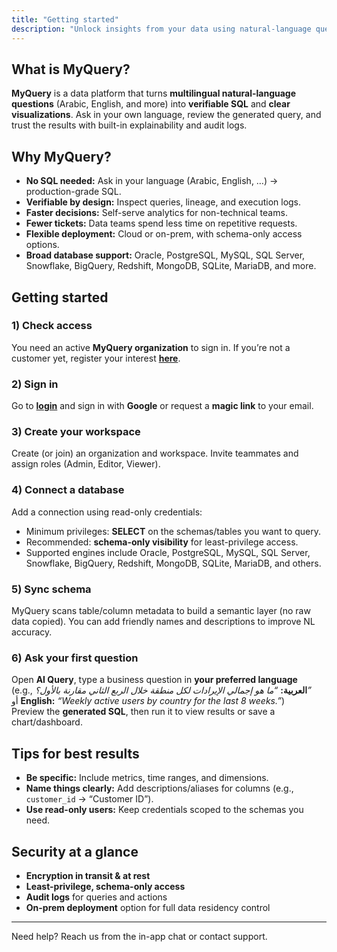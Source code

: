 ```yaml
---
title: "Getting started"
description: "Unlock insights from your data using natural-language questions in Arabic, English, and more—no SQL required."
---
```


## What is MyQuery?

**MyQuery** is a data platform that turns **multilingual natural-language questions** (Arabic, English, and more) into **verifiable SQL** and **clear visualizations**. Ask in your own language, review the generated query, and trust the results with built-in explainability and audit logs.

## Why MyQuery?

- **No SQL needed:** Ask in your language (Arabic, English, …) → production-grade SQL.
- **Verifiable by design:** Inspect queries, lineage, and execution logs.
- **Faster decisions:** Self-serve analytics for non-technical teams.
- **Fewer tickets:** Data teams spend less time on repetitive requests.
- **Flexible deployment:** Cloud or on-prem, with schema-only access options.
- **Broad database support:** Oracle, PostgreSQL, MySQL, SQL Server, Snowflake, BigQuery, Redshift, MongoDB, SQLite, MariaDB, and more.

## Getting started

### 1) Check access
You need an active **MyQuery organization** to sign in. If you’re not a customer yet, register your interest **[here](https://myquery.ai/register)**.

### 2) Sign in
Go to **[login](https://mtquery.ai/login)** and sign in with **Google** or request a **magic link** to your email.

### 3) Create your workspace
Create (or join) an organization and workspace. Invite teammates and assign roles (Admin, Editor, Viewer).

### 4) Connect a database
Add a connection using read-only credentials:
- Minimum privileges: **SELECT** on the schemas/tables you want to query.
- Recommended: **schema-only visibility** for least-privilege access.
- Supported engines include Oracle, PostgreSQL, MySQL, SQL Server, Snowflake, BigQuery, Redshift, MongoDB, SQLite, MariaDB, and others.

### 5) Sync schema
MyQuery scans table/column metadata to build a semantic layer (no raw data copied). You can add friendly names and descriptions to improve NL accuracy.

### 6) Ask your first question
Open **AI Query**, type a business question in **your preferred language**  
(e.g., **العربية:** *“ما هو إجمالي الإيرادات لكل منطقة خلال الربع الثاني مقارنة بالأول؟”*  
أو **English:** *“Weekly active users by country for the last 8 weeks.”*)  
Preview the **generated SQL**, then run it to view results or save a chart/dashboard.

## Tips for best results

- **Be specific:** Include metrics, time ranges, and dimensions.
- **Name things clearly:** Add descriptions/aliases for columns (e.g., `customer_id` → “Customer ID”).
- **Use read-only users:** Keep credentials scoped to the schemas you need.

## Security at a glance

- **Encryption in transit & at rest**
- **Least-privilege, schema-only access**
- **Audit logs** for queries and actions
- **On-prem deployment** option for full data residency control

---
Need help? Reach us from the in-app chat or contact support.
